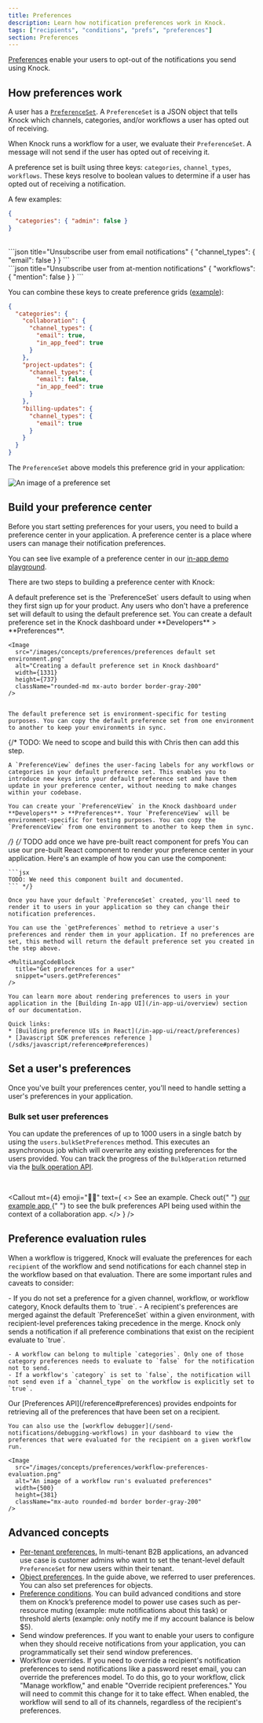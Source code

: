 ```yaml
---
title: Preferences
description: Learn how notification preferences work in Knock.
tags: ["recipients", "conditions", "prefs", "preferences"]
section: Preferences
---
```


[Preferences](/reference#preferences) enable your users to opt-out of the notifications you send using Knock.

## How preferences work

A user has a <a href="/reference#preferences">`PreferenceSet`</a>. A `PreferenceSet` is a JSON object that tells Knock which channels, categories, and/or workflows a user has opted out of receiving.

When Knock runs a workflow for a user, we evaluate their `PreferenceSet`. A message will not send if the user has opted out of receiving it.

A preference set is built using three keys: `categories`, `channel_types`, `workflows`. These keys resolve to boolean values to determine if a user has opted out of receiving a notification.

A few examples:

```json title="Unsubscribe user from admin category notifications"
{
  "categories": { "admin": false }
}
```

<br/>
```json title="Unsubscribe user from email notifications"
{
  "channel_types": { "email": false }
}
```
<br/>
```json title="Unsubscribe user from at-mention notifications"
{
  "workflows": { "mention": false }
}
```

You can combine these keys to create preference grids (<a href="https://knock-in-app-notifications-react.vercel.app/preferences" target="_blank">example</a>):

```json title="A preference grid for categories and channels"
{
  "categories": {
    "collaboration": {
      "channel_types": {
        "email": true,
        "in_app_feed": true
      }
    },
    "project-updates": {
      "channel_types": {
        "email": false,
        "in_app_feed": true
      }
    },
    "billing-updates": {
      "channel_types": {
        "email": true
      }
    }
  }
}
```

The `PreferenceSet` above models this preference grid in your application:

<Image
  src="/images/what-is-knock/preferences.png"
  alt="An image of a preference set"
  width={1356}
  height={1452}
  className="rounded-md mx-auto border border-gray-200"
/>

## Build your preference center

Before you start setting preferences for your users, you need to build a preference center in your application. A preference center is a place where users can manage their notification preferences.

You can see live example of a preference center in our [in-app demo playground](https://knock-in-app-notifications-react.vercel.app/preferences).

There are two steps to building a preference center with Knock:

<Steps titleSize="h3">
  <Step title="Create a default PreferenceSet">
    A default preference set is the `PreferenceSet` users default to using when they first sign up for your product. Any users who don't have a preference set will default to using the default preference set. You can create a default preference set in the Knock dashboard under **Developers** > **Preferences**.

    <Image
      src="/images/concepts/preferences/preferences default set environment.png"
      alt="Creating a default preference set in Knock dashboard"
      width={1331}
      height={737}
      className="rounded-md mx-auto border border-gray-200"
    />


    The default preference set is environment-specific for testing purposes. You can copy the default preference set from one environment to another to keep your environments in sync.

  </Step>
  {/* TODO: We need to scope and build this with Chris then can add this step. 
  <Step title="Create a PreferenceView">
    
    
    A `PreferenceView` defines the user-facing labels for any workflows or categories in your default preference set. This enables you to introduce new keys into your default preference set and have them update in your preference center, without needing to make changes within your codebase.

    You can create your `PreferenceView` in the Knock dashboard under **Developers** > **Preferences**. Your `PreferenceView` will be environment-specific for testing purposes. You can copy the `PreferenceView` from one environment to another to keep them in sync.

  </Step> */}
  <Step title="Render your preference center">
    {/* TODO add once we have pre-built react component for prefs
    You can use our pre-built React component to render your preference center in your application. Here's an example of how you can use the component:

    ```jsx
    TODO: We need this component built and documented.
    ``` */}

    Once you have your default `PreferenceSet` created, you'll need to render it to users in your application so they can change their notification preferences.

    You can use the `getPreferences` method to retrieve a user's preferences and render them in your application. If no preferences are set, this method will return the default preference set you created in the step above.

    <MultiLangCodeBlock
      title="Get preferences for a user"
      snippet="users.getPreferences"
    />

    You can learn more about rendering preferences to users in your application in the [Building In-app UI](/in-app-ui/overview) section of our documentation.

    Quick links:
    * [Building preference UIs in React](/in-app-ui/react/preferences)
    * [Javascript SDK preferences reference ](/sdks/javascript/reference#preferences)

  </Step>
</Steps>

## Set a user's preferences

Once you've built your preferences center, you'll need to handle setting a user's preferences in your application.

<MultiLangCodeBlock
  title="Set preferences for a user"
  snippet="users.setPreferences"
/>

### Bulk set user preferences

You can update the preferences of up to 1000 users in a single batch by using the `users.bulkSetPreferences` method. This executes an asynchronous job which will overwrite any existing preferences for the users provided. You can track the progress of the `BulkOperation` returned via the [bulk operation API](/reference#bulk-operations).

<MultiLangCodeBlock
  title="Bulk set preferences for many users"
  snippet="users.bulkSetPreferences"
/>

<br />

<Callout
  mt={4}
  emoji="👩‍💻"
  text={
    <>
      <span className="font-bold">See an example.</span> Check out{" "}
      <a
        href="https://github.com/knocklabs/knock-node-example-app/blob/main/db/seeds.ts#L103"
        target="_blank"
      >
        our example app
      </a>{" "}
      to see the bulk preferences API being used within the context of a
      collaboration app.
    </>
  }
/>

## Preference evaluation rules

When a workflow is triggered, Knock will evaluate the preferences for each `recipient` of the workflow and send notifications for each channel step in the workflow based on that evaluation. There are some important rules and caveats to consider:

<AccordionGroup>
  <Accordion title="General preference rules">
    - If you do not set a preference for a given channel, workflow, or workflow category, Knock defaults them to `true`.
    - A recipient's preferences are merged against the default `PreferenceSet` within a given environment, with recipient-level preferences taking precedence in the merge.
  </Accordion>
  <Accordion title="Resolving preference conflicts">
    Knock only sends a notification if all preference combinations that exist on the recipient evaluate to `true`.

    - A workflow can belong to multiple `categories`. Only one of those category preferences needs to evaluate to `false` for the notification not to send.
    - If a workflow's `category` is set to `false`, the notification will not send even if a `channel_type` on the workflow is explicitly set to `true`.

  </Accordion>
  <Accordion title="Debugging preferences">
    Our [Preferences API](/reference#preferences) provides endpoints for retrieving all of the preferences that have been set on a recipient.

    You can also use the [workflow debugger](/send-notifications/debugging-workflows) in your dashboard to view the preferences that were evaluated for the recipient on a given workflow run.

    <Image
      src="/images/concepts/preferences/workflow-preferences-evaluation.png"
      alt="An image of a workflow run's evaluated preferences"
      width={500}
      height={381}
      className="mx-auto rounded-md border border-gray-200"
    />

  </Accordion>
</AccordionGroup>

## Advanced concepts

- [Per-tenant preferences.](/preferences/tenant-preferences) In multi-tenant B2B applications, an advanced use case is customer admins who want to set the tenant-level default `PreferenceSet` for new users within their tenant.
- [Object preferences](/preferences/object-preferences). In the guide above, we referred to user preferences. You can also set preferences for objects.
- [Preference conditions](/preferences/preference-conditions). You can build advanced conditions and store them on Knock’s preference model to power use cases such as per-resource muting (example: mute notifications about this task) or threshold alerts (example: only notify me if my account balance is below $5).
- Send window preferences. If you want to enable your users to configure when they should receive notifications from your application, you can programmatically set their send window preferences.
- Workflow overrides. If you need to override a recipient's notification preferences to send notifications like a password reset email, you can override the preferences model. To do this, go to your workflow, click "Manage workflow," and enable "Override recipient preferences." You will need to commit this change for it to take effect. When enabled, the workflow will send to all of its channels, regardless of the recipient's preferences.
